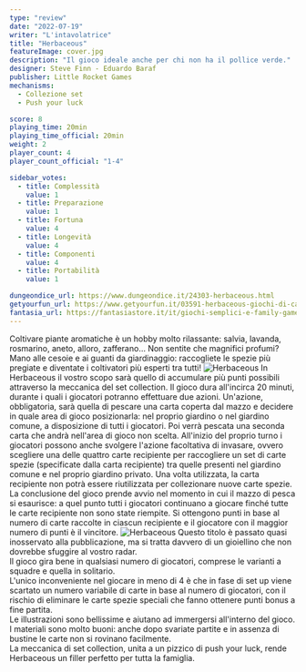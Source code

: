 ```yaml
---
type: "review"
date: "2022-07-19"
writer: "L'intavolatrice"
title: "Herbaceous"
featureImage: cover.jpg
description: "Il gioco ideale anche per chi non ha il pollice verde."
designer: Steve Finn - Eduardo Baraf
publisher: Little Rocket Games
mechanisms:
  - Collezione set
  - Push your luck

score: 8
playing_time: 20min
playing_time_official: 20min
weight: 2
player_count: 4
player_count_official: "1-4"

sidebar_votes:
  - title: Complessità
    value: 1
  - title: Preparazione
    value: 1
  - title: Fortuna
    value: 4
  - title: Longevità
    value: 4
  - title: Componenti
    value: 4
  - title: Portabilità
    value: 1

dungeondice_url: https://www.dungeondice.it/24303-herbaceous.html
getyourfun_url: https://www.getyourfun.it/03591-herbaceous-giochi-di-carte.html
fantasia_url: https://fantasiastore.it/it/giochi-semplici-e-family-games/10978-herbaceous.html
---
```


<Setting>
  Coltivare piante aromatiche è un hobby molto rilassante: salvia, lavanda,
  rosmarino, aneto, alloro, zafferano… Non sentite che magnifici profumi? Mano
  alle cesoie e ai guanti da giardinaggio: raccogliete le spezie più pregiate e
  diventate i coltivatori più esperti tra tutti!
</Setting>

<img src="./game1.jpg" alt="Herbaceous" />

<Rules>
  In Herbaceous il vostro scopo sarà quello di accumulare più punti possibili
  attraverso la meccanica del set collection. Il gioco dura all'incirca 20
  minuti, durante i quali i giocatori potranno effettuare due azioni. Un'azione,
  obbligatoria, sarà quella di pescare una carta coperta dal mazzo e decidere in
  quale area di gioco posizionarla: nel proprio giardino o nel giardino comune,
  a disposizione di tutti i giocatori. Poi verrà pescata una seconda carta che
  andrà nell'area di gioco non scelta. All'inizio del proprio turno i giocatori
  possono anche svolgere l'azione facoltativa di invasare, ovvero scegliere una
  delle quattro carte recipiente per raccogliere un set di carte spezie
  (specificate dalla carta recipiente) tra quelle presenti nel giardino comune e
  nel proprio giardino privato. Una volta utilizzata, la carta recipiente non
  potrà essere riutilizzata per collezionare nuove carte spezie. La conclusione
  del gioco prende avvio nel momento in cui il mazzo di pesca si esaurisce: a
  quel punto tutti i giocatori continuano a giocare finché tutte le carte
  recipiente non sono state riempite. Si ottengono punti in base al numero di
  carte raccolte in ciascun recipiente e il giocatore con il maggior numero di
  punti è il vincitore.
</Rules>

<img src="./game2.jpg" alt="Herbaceous" />

<Feedback>
  Questo titolo è passato quasi inosservato alla pubblicazione, ma si tratta
  davvero di un gioiellino che non dovrebbe sfuggire al vostro radar. <br />
  Il gioco gira bene in qualsiasi numero di giocatori, comprese le varianti a squadre
  e quella in solitario.
  <br />
  L'unico inconveniente nel giocare in meno di 4 è che in fase di set up viene scartato
  un numero variabile di carte in base al numero di giocatori, con il rischio di
  eliminare le carte spezie speciali che fanno ottenere punti bonus a fine partita.
  <br />
  Le illustrazioni sono bellissime e aiutano ad immergersi all'interno del gioco.
  I materiali sono molto buoni: anche dopo svariate partite e in assenza di bustine
  le carte non si rovinano facilmente.
  <br />
  La meccanica di set collection, unita a un pizzico di push your luck, rende Herbaceous
  un filler perfetto per tutta la famiglia.
</Feedback>

<Instagram id="CgMTaW3j4cO" />
